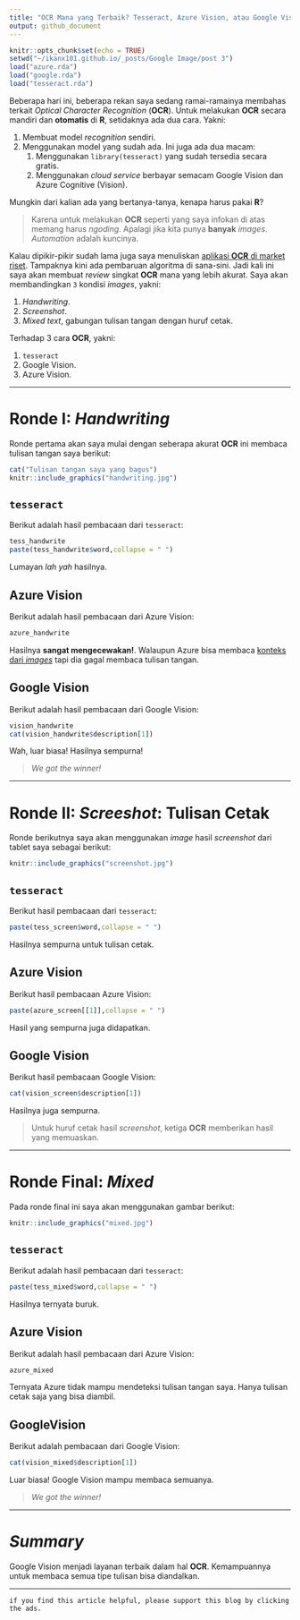 ```yaml
---
title: "OCR Mana yang Terbaik? Tesseract, Azure Vision, atau Google Vision?"
output: github_document
---
```


```r
knitr::opts_chunk$set(echo = TRUE)
setwd("~/ikanx101.github.io/_posts/Google Image/post 3")
load("azure.rda")
load("google.rda")
load("tesseract.rda")
```

Beberapa hari ini, beberapa rekan saya sedang ramai-ramainya membahas terkait _Optical Character Recognition_ (__OCR__). Untuk melakukan __OCR__ secara mandiri dan __otomatis__ di __R__, setidaknya ada dua cara. Yakni:

1. Membuat model _recognition_ sendiri.
1. Menggunakan model yang sudah ada. Ini juga ada dua macam:
    1. Menggunakan `library(tesseract)` yang sudah tersedia secara gratis.
    1. Menggunakan _cloud service_ berbayar semacam Google Vision dan Azure Cognitive (Vision).

Mungkin dari kalian ada yang bertanya-tanya, kenapa harus pakai __R__?

> Karena untuk melakukan __OCR__ seperti yang saya infokan di atas memang harus _ngoding_. Apalagi jika kita punya __banyak__ _images_. _Automation_ adalah kuncinya.

Kalau dipikir-pikir sudah lama juga saya menuliskan [aplikasi __OCR__ di market riset](https://passingthroughresearcher.wordpress.com/2019/06/26/membaca-struk-belanja-optical-character-recognition/). Tampaknya kini ada pembaruan algoritma di sana-sini. Jadi kali ini saya akan membuat _review_ singkat __OCR__ mana yang lebih akurat. Saya akan membandingkan `3` kondisi _images_, yakni:

1. _Handwriting_.
1. _Screenshot_.
1. _Mixed text_, gabungan tulisan tangan dengan huruf cetak.

Terhadap 3 cara __OCR__, yakni:

1. `tesseract`
1. Google Vision.
1. Azure Vision.

---

# Ronde I: _Handwriting_

Ronde pertama akan saya mulai dengan seberapa akurat __OCR__ ini membaca tulisan tangan saya berikut:

```r
cat("Tulisan tangan saya yang bagus")
knitr::include_graphics("handwriting.jpg")
```

## `tesseract`

Berikut adalah hasil pembacaan dari `tesseract`:

```r
tess_handwrite
paste(tess_handwrite$word,collapse = " ")
```
Lumayan _lah yah_ hasilnya.

## Azure Vision

Berikut adalah hasil pembacaan dari Azure Vision:

```r
azure_handwrite
```

Hasilnya __sangat mengecewakan!__. Walaupun Azure bisa membaca [konteks dari _images_](https://ikanx101.com/blog/azure-vis/) tapi dia gagal membaca tulisan tangan.

## Google Vision

Berikut adalah hasil pembacaan dari Google Vision:

```r
vision_handwrite
cat(vision_handwrite$description[1])
```

Wah, luar biasa! Hasilnya sempurna! 

> _We got the winner!_

---

# Ronde II: _Screeshot_: Tulisan Cetak

Ronde berikutnya saya akan menggunakan _image_ hasil _screenshot_ dari tablet saya sebagai berikut:

```r
knitr::include_graphics("screenshot.jpg")
```

## `tesseract`

Berikut hasil pembacaan dari `tesseract`:

```r
paste(tess_screen$word,collapse = " ")
```

Hasilnya sempurna untuk tulisan cetak.

## Azure Vision

Berikut hasil pembacaan Azure Vision:

```r
paste(azure_screen[[1]],collapse = " ")
```

Hasil yang sempurna juga didapatkan.

## Google Vision

Berikut hasil pembacaan Google Vision:

```r
cat(vision_screen$description[1])
```

Hasilnya juga sempurna.

> Untuk  huruf cetak hasil _screenshot_, ketiga __OCR__ memberikan hasil yang memuaskan.

---

# Ronde Final: _Mixed_

Pada ronde final ini saya akan menggunakan gambar berikut:

```r
knitr::include_graphics("mixed.jpg")
```

## `tesseract`

Berikut adalah hasil pembacaan dari `tesseract`:

```r
paste(tess_mixed$word,collapse = " ")
```

Hasilnya ternyata buruk.

## Azure Vision

Berikut adalah hasil pembacaan dari Azure Vision:

```r
azure_mixed
```

Ternyata Azure tidak mampu mendeteksi tulisan tangan saya. Hanya tulisan cetak saja yang bisa diambil.

## GoogleVision

Berikut adalah pembacaan dari Google Vision:

```r
cat(vision_mixed$description[1])
```

Luar biasa! Google Vision mampu membaca semuanya.

> _We got the winner!_

---

# _Summary_

Google Vision menjadi layanan terbaik dalam hal __OCR__. Kemampuannya untuk membaca semua tipe tulisan bisa diandalkan.

---

`if you find this article helpful, please support this blog by clicking the ads.`
